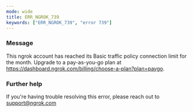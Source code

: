 ```yaml
---
mode: wide
title: ERR_NGROK_739
keywords: ["ERR_NGROK_739", "error 739"]
---
```



### Message

This ngrok account has reached its Basic traffic policy connection limit for the month. Upgrade to a pay-as-you-go plan at https://dashboard.ngrok.com/billing/choose-a-plan?plan=paygo.

<ErrorDetails />

### Further help

If you're having trouble resolving this error, please reach out to [support@ngrok.com](mailto:support@ngrok.com?subject=Help%20with%20ERR_NGROK_739)
